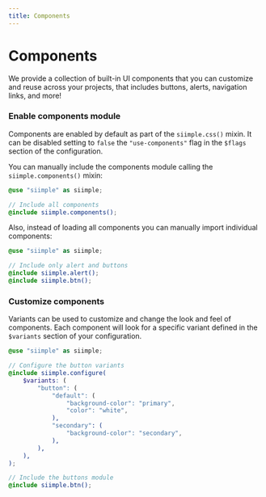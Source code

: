 ```yaml
---
title: Components
---
```


# Components

We provide a collection of built-in UI components that you can customize and reuse across your projects, that includes buttons, alerts, navigation links, and more!

### Enable components module

Components are enabled by default as part of the `siimple.css()` mixin. It can be disabled setting to `false` the `"use-components"` flag in the `$flags` section of the configuration.

You can manually include the components module calling the `siimple.components()` mixin:

```scss
@use "siimple" as siimple;

// Include all components
@include siimple.components();
```

Also, instead of loading all components you can manually import individual components:

```scss
@use "siimple" as siimple;

// Include only alert and buttons
@include siimple.alert();
@include siimple.btn();
```

### Customize components

Variants can be used to customize and change the look and feel of components. Each component will look for a specific variant defined in the `$variants` section of your configuration.

```scss
@use "siimple" as siimple;

// Configure the button variants
@include siimple.configure(
    $variants: (
        "button": (
            "default": (
                "background-color": "primary",
                "color": "white",
            ),
            "secondary": (
                "background-color": "secondary",
            ),
        ),
    ),
);

// Include the buttons module
@include siimple.btn();
```
